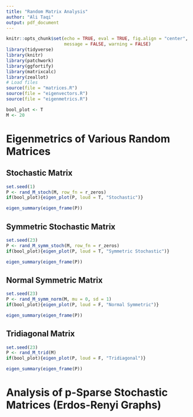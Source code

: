 ```yaml
---
title: "Random Matrix Analysis"
author: "Ali Taqi"
output: pdf_document
---
```


```r
knitr::opts_chunk$set(echo = TRUE, eval = TRUE, fig.align = "center", 
                      message = FALSE, warning = FALSE)
library(tidyverse)
library(knitr)
library(patchwork)
library(ggfortify)
library(matrixcalc)
library(zeallot)
# Load files
source(file = "matrices.R")
source(file = "eigenvectors.R")
source(file = "eigenmetrics.R")
```

```r
bool_plot <- T
M <- 20
```

# Eigenmetrics of Various Random Matrices

## Stochastic Matrix

```r
set.seed(1)
P <- rand_M_stoch(M, row_fn = r_zeros)
if(bool_plot){eigen_plot(P, loud = T, "Stochastic")}
```

```r
eigen_summary(eigen_frame(P))
```

\newpage

## Symmetric Stochastic Matrix

```r
set.seed(23)
P <- rand_M_symm_stoch(M, row_fn = r_zeros)
if(bool_plot){eigen_plot(P, loud = T, "Symmetric Stochastic")}
```

```r
eigen_summary(eigen_frame(P))
```
\newpage

## Normal Symmetric Matrix
```r
set.seed(23)
P <- rand_M_symm_norm(M, mu = 0, sd = 1)
if(bool_plot){eigen_plot(P, loud = F, "Normal Symmetric")}
```

```r
eigen_summary(eigen_frame(P))
```
\newpage

## Tridiagonal Matrix
```r
set.seed(23)
P <- rand_M_trid(M)
if(bool_plot){eigen_plot(P, loud = F, "Tridiagonal")}
```

```r
eigen_summary(eigen_frame(P))
```

# Analysis of p-Sparse Stochastic Matrices (Erdos-Renyi Graphs)


